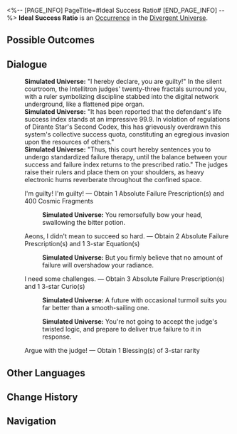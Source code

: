 <%-- [PAGE_INFO]
PageTitle=#Ideal Success Ratio#
[END_PAGE_INFO] --%>
{{Stub}}
{{Simulated Universe Event Infobox
|id            = 25501
|title         = 
|image         = Occurrence Default.png
|domains_su    = 
|domains_swarm = 
|domains_gng   = 
|domains_du    = Unknown
|domains_und   = 
|requirements  = 
|prev          = 
|next          = 
|characters    = 
|factions      = 
|order         = 
|order_du      = 138
}}
'''Ideal Success Ratio''' is an [[Divergent Universe/Occurrence|Occurrence]] in the [[Divergent Universe]].

==Possible Outcomes==
{{Possible Outcomes
|choice_1 = Is this any of your business?
|result_1 = Reject the trial and take 300 of his Cosmic Fragments
|path_1   = Day

|choice_2 = I'm guilty! I'm guilty!
|result_2 = Obtain 1 Absolute Failure Prescription(s) and 400 Cosmic Fragments

|choice_3 = Aeons, I didn't mean to succeed so hard.
|result_3 = Obtain 2 Absolute Failure Prescription(s) and 1 3-star Equation(s)

|choice_4 = I need some challenges.
|result_4 = Obtain 3 Absolute Failure Prescription(s) and 1 3-star Curio(s)

|choice_5 = Argue with the judge!
|result_5 = Obtain 1 Blessing(s) of 3-star rarity
}}
<!--
==Gameplay Notes==
* 
-->
==Dialogue==
{{Dialogue Start}}
:'''Simulated Universe:''' "I hereby declare, you are guilty!" In the silent courtroom, the Intellitron judges' twenty-three fractals surround you, with a ruler symbolizing discipline stabbed into the digital network underground, like a flattened pipe organ.
:'''Simulated Universe:''' "It has been reported that the defendant's life success index stands at an impressive 99.9. In violation of regulations of Dirante Star's Second Codex, this has grievously overdrawn this system's collective success quota, constituting an egregious invasion upon the resources of others."
:'''Simulated Universe:''' "Thus, this court hereby sentences you to undergo standardized failure therapy, until the balance between your success and failure index returns to the prescribed ratio." The judges raise their rulers and place them on your shoulders, as heavy electronic hums reverberate throughout the confined space.
:{{DIcon|Star}} I'm guilty! I'm guilty! &mdash; Obtain 1 Absolute Failure Prescription(s) and 400 Cosmic Fragments
::'''Simulated Universe:''' You remorsefully bow your head, swallowing the bitter potion.
:{{DIcon|Star}} Aeons, I didn't mean to succeed so hard. &mdash; Obtain 2 Absolute Failure Prescription(s) and 1 3-star Equation(s)
::'''Simulated Universe:''' But you firmly believe that no amount of failure will overshadow your radiance.
:{{DIcon|Star}} I need some challenges. &mdash; Obtain 3 Absolute Failure Prescription(s) and 1 3-star Curio(s)
::'''Simulated Universe:''' A future with occasional turmoil suits you far better than a smooth-sailing one.
:{{SU Special Dialogue|Day|Is this any of your business?|Reject the trial and take 300 of his Cosmic Fragments}}
::'''Simulated Universe:''' You're not going to accept the judge's twisted logic, and prepare to deliver true failure to it in response.
:{{DIcon|Star}} Argue with the judge! &mdash; Obtain 1 Blessing(s) of 3-star rarity
{{Dialogue End}}

==Other Languages==
{{Other Languages
|en   = Ideal Success Ratio
|zhs  = 成功的标准比
|zht  = 成功的標準比
|ja   = {{Rubi|成功|せいこう}}の{{Rubi|黄金比|おうごんひ}}
|ko   = 성공의 표준비율
|es   = La medida del éxito
|fr   = Pourcentage de réussite idéal
|ru   = Критерий успеха
|th   = เกณฑ์ความสำเร็จ
|vi   = Tiêu Chuẩn Của Sự Thành Công
|de   = Erfolgskriterium
|id   = Kriteria Sukses
|pt   = Proporção Ideal de Sucesso
}}

==Change History==
{{Change History|3.1}}

==Navigation==
{{Occurrence Navbox}}